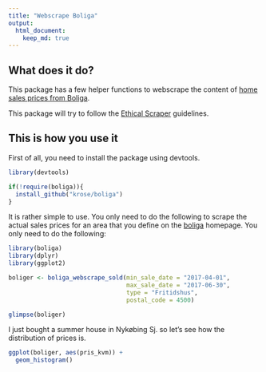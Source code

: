 ```yaml
---
title: "Webscrape Boliga"
output: 
  html_document:
    keep_md: true
---
```


## What does it do?

This package has a few helper functions to webscrape the content of [home sales prices from Boliga](https://www.boliga.dk/salg/).

This package will try to follow the [Ethical Scraper](https://medium.com/@jamesdensmore/ethics-in-web-scraping-b96b18136f01) guidelines.

## This is how you use it

First of all, you need to install the package using devtools.

```r

library(devtools)

if(!require(boliga)){
  install_github("krose/boliga")
}

```


It is rather simple to use. You only need to do the following to scrape the actual sales prices for an area that you define on the [boliga](https://www.boliga.dk) homepage. You only need to do the following:


```r

library(boliga)
library(dplyr)
library(ggplot2)

boliger <- boliga_webscrape_sold(min_sale_date = "2017-04-01", 
                                 max_sale_date = "2017-06-30", 
                                 type = "Fritidshus", 
                                 postal_code = 4500)

glimpse(boliger)

```

I just bought a summer house in Nykøbing Sj. so let's see how the distribution of prices is.

```r

ggplot(boliger, aes(pris_kvm)) +
  geom_histogram()

```




